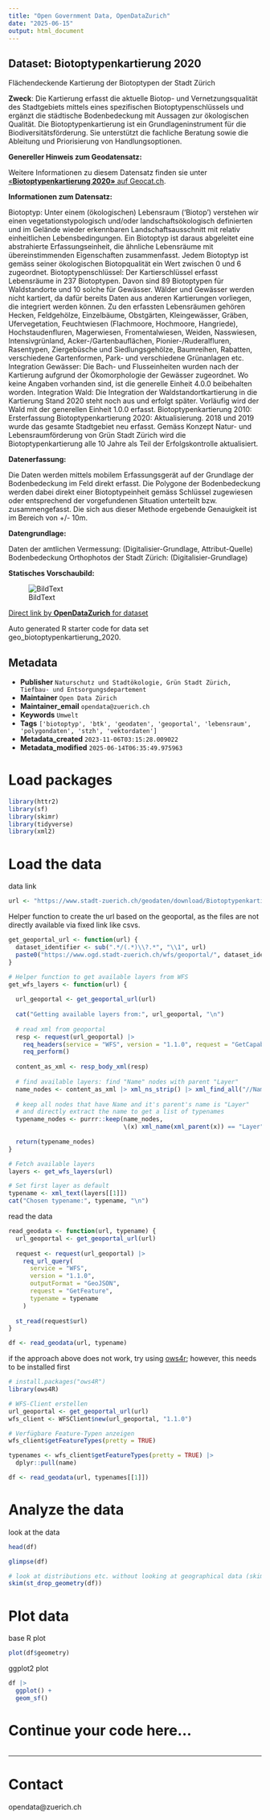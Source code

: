 ```yaml
---
title: "Open Government Data, OpenDataZurich"
date: "2025-06-15"
output: html_document
---
```


## Dataset: Biotoptypenkartierung 2020

Flächendeckende Kartierung der Biotoptypen der Stadt Zürich

**Zweck**: Die Kartierung erfasst die aktuelle Biotop- und Vernetzungsqualität des Stadtgebiets mittels eines spezifischen Biotoptypenschlüssels und ergänzt die städtische Bodenbedeckung mit Aussagen zur ökologischen Qualität. Die Biotoptypenkartierung ist ein Grundlageninstrument für die Biodiversitätsförderung. Sie unterstützt die fachliche Beratung sowie die Ableitung und Priorisierung von Handlungsoptionen.

**Genereller Hinweis zum Geodatensatz:**


Weitere Informationen zu diesem Datensatz finden sie unter [«**Biotoptypenkartierung 2020»** auf Geocat.ch](https://www.geocat.ch/geonetwork/srv/ger/catalog.search#/metadata/cc1a0906-8e2c-4c59-aa58-06588bb3bd65).				
			   

**Informationen zum Datensatz:**

Biotoptyp: Unter einem (ökologischen) Lebensraum ('Biotop') verstehen wir einen vegetationstypologisch und/oder landschaftsökologisch definierten und im Gelände wieder erkennbaren Landschaftsausschnitt mit relativ einheitlichen Lebensbedingungen. Ein Biotoptyp ist daraus abgeleitet eine abstrahierte Erfassungseinheit, die ähnliche Lebensräume mit übereinstimmenden Eigenschaften zusammenfasst. Jedem Biotoptyp ist gemäss seiner ökologischen Biotopqualität ein Wert zwischen 0 und 6 zugeordnet.
Biotoptypenschlüssel: Der Kartierschlüssel erfasst Lebensräume in 237 Biotoptypen. Davon sind 89 Biotoptypen für Waldstandorte und 10 solche für Gewässer. Wälder und Gewässer werden nicht kartiert, da dafür bereits Daten aus anderen Kartierungen vorliegen, die integriert werden können. Zu den erfassten Lebensräumen gehören Hecken, Feldgehölze, Einzelbäume, Obstgärten, Kleingewässer, Gräben, Ufervegetation, Feuchtwiesen (Flachmoore, Hochmoore, Hangriede), Hochstaudenfluren, Magerwiesen, Fromentalwiesen, Weiden, Nasswiesen, Intensivgrünland, Acker-/Gartenbauflächen, Pionier-/Ruderalfluren, Rasentypen, Ziergebüsche und Siedlungsgehölze, Baumreihen, Rabatten, verschiedene Gartenformen, Park- und verschiedene Grünanlagen etc.
Integration Gewässer: Die Bach- und Flusseinheiten wurden nach der Kartierung aufgrund der Ökomorphologie der Gewässer zugeordnet. Wo keine Angaben vorhanden sind, ist die generelle Einheit 4.0.0 beibehalten worden. 
Integration Wald: Die Integration der Waldstandortkartierung in die Kartierung Stand 2020 steht noch aus und erfolgt später. Vorläufig wird der Wald mit der generellen Einheit 1.0.0 erfasst.
Biotoptypenkartierung 2010: Ersterfassung
Biotoptypenkartierung 2020: Aktualisierung. 2018 und 2019 wurde das gesamte Stadtgebiet neu erfasst. Gemäss Konzept Natur- und Lebensraumförderung von Grün Stadt Zürich wird die Biotoptypenkartierung alle 10 Jahre als Teil der Erfolgskontrolle aktualisiert.

**Datenerfassung:**

Die Daten werden mittels mobilem Erfassungsgerät auf der Grundlage der Bodenbedeckung im Feld direkt erfasst. Die Polygone der Bodenbedeckung werden dabei direkt einer Biotoptypeinheit gemäss Schlüssel zugewiesen oder entsprechend der vorgefundenen Situation unterteilt bzw. zusammengefasst. Die sich aus dieser Methode ergebende Genauigkeit ist im Bereich von +/- 10m. 

**Datengrundlage:**

Daten der amtlichen Vermessung: (Digitalisier-Grundlage, Attribut-Quelle) Bodenbedeckung 
Orthophotos der Stadt Zürich: (Digitalisier-Grundlage) 

**Statisches Vorschaubild:**

![BildText](https://www.gis.stadt-zuerich.ch/zueriplan_docs/geocat/cc1a0906-8e2c-4c59-aa58-06588bb3bd65.png)



[Direct link by **OpenDataZurich** for dataset](https://data.stadt-zuerich.ch/dataset/geo_biotoptypenkartierung_2020)

Auto generated R starter code for data set geo_biotoptypenkartierung_2020.

## Metadata

- **Publisher** `Naturschutz und Stadtökologie, Grün Stadt Zürich, Tiefbau- und Entsorgungsdepartement`
- **Maintainer** `Open Data Zürich`
- **Maintainer_email** `opendata@zuerich.ch`
- **Keywords** `Umwelt`
- **Tags** `['biotoptyp', 'btk', 'geodaten', 'geoportal', 'lebensraum', 'polygondaten', 'stzh', 'vektordaten']`
- **Metadata_created** `2023-11-06T03:15:28.009022`
- **Metadata_modified** `2025-06-14T06:35:49.975963`


# Load packages

```r
library(httr2)
library(sf)
library(skimr)
library(tidyverse)
library(xml2)
```

# Load the data

data link
```r
url <- "https://www.stadt-zuerich.ch/geodaten/download/Biotoptypenkartierung_2020?format=geojson_link"
```


Helper function to create the url based on the geoportal, as the files are not directly available via fixed link like csvs.
```r
get_geoportal_url <- function(url) {
  dataset_identifier <- sub(".*/(.*)\\?.*", "\\1", url)
  paste0("https://www.ogd.stadt-zuerich.ch/wfs/geoportal/", dataset_identifier)
}
```

```r
# Helper function to get available layers from WFS
get_wfs_layers <- function(url) {
  
  url_geoportal <- get_geoportal_url(url)
  
  cat("Getting available layers from:", url_geoportal, "\n")
  
  # read xml from geoportal
  resp <- request(url_geoportal) |> 
    req_headers(service = "WFS", version = "1.1.0", request = "GetCapabilities") |> 
    req_perform()
  
  content_as_xml <- resp_body_xml(resp)
  
  # find available layers: find "Name" nodes with parent "Layer"
  name_nodes <- content_as_xml |> xml_ns_strip() |> xml_find_all("//Name")
  
  # keep all nodes that have Name and it's parent's name is "Layer"
  # and directly extract the name to get a list of typenames
  typename_nodes <- purrr::keep(name_nodes,
                                \(x) xml_name(xml_parent(x)) == "Layer")
  
  return(typename_nodes)
}

# Fetch available layers
layers <- get_wfs_layers(url)

# Set first layer as default
typename <- xml_text(layers[[1]])
cat("Chosen typename:", typename, "\n")
```

read the data
```r
read_geodata <- function(url, typename) {
  url_geoportal <- get_geoportal_url(url)
  
  request <- request(url_geoportal) |>
    req_url_query(
      service = "WFS",
      version = "1.1.0",
      outputFormat = "GeoJSON",
      request = "GetFeature",
      typename = typename
    )
  
  st_read(request$url)
}

df <- read_geodata(url, typename)
```

if the approach above does not work, try using [ows4r](https://eblondel.github.io/ows4R/); however, this needs to be installed first
```r
# install.packages("ows4R")
library(ows4R)

# WFS-Client erstellen
url_geoportal <- get_geoportal_url(url)
wfs_client <- WFSClient$new(url_geoportal, "1.1.0")

# Verfügbare Feature-Typen anzeigen
wfs_client$getFeatureTypes(pretty = TRUE)

typenames <- wfs_client$getFeatureTypes(pretty = TRUE) |> 
  dplyr::pull(name)

df <- read_geodata(url, typenames[[1]])
```

# Analyze the data

look at the data
```r
head(df)
```

```r
glimpse(df)
```

```r
# look at distributions etc. without looking at geographical data (skim cannot deal with geometries)
skim(st_drop_geometry(df))
```

# Plot data

base R plot
```r
plot(df$geometry)
```

ggplot2 plot
```r
df |>
  ggplot() +
  geom_sf()
```

# Continue your code here...

```r

```

------------------------------------------------------------------------

# Contact

opendata@zuerich.ch
